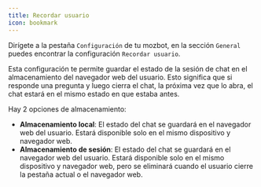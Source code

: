 ```yaml
---
title: Recordar usuario
icon: bookmark
---
```


Dirígete a la pestaña `Configuración` de tu mozbot, en la sección `General` puedes encontrar la configuración `Recordar usuario`.

Esta configuración te permite guardar el estado de la sesión de chat en el almacenamiento del navegador web del usuario. Esto significa que si responde una pregunta y luego cierra el chat, la próxima vez que lo abra, el chat estará en el mismo estado en que estaba antes.

Hay 2 opciones de almacenamiento:

- **Almacenamiento local**: El estado del chat se guardará en el navegador web del usuario. Estará disponible solo en el mismo dispositivo y navegador web.
- **Almacenamiento de sesión**: El estado del chat se guardará en el navegador web del usuario. Estará disponible solo en el mismo dispositivo y navegador web, pero se eliminará cuando el usuario cierre la pestaña actual o el navegador web.
